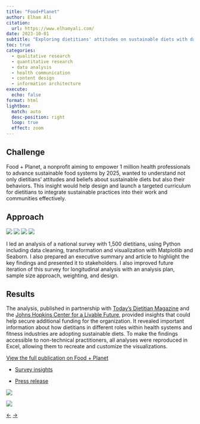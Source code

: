 ```yaml
---
title: "Food+Planet"
author: Elham Ali
citation:
  url: https://www.elhamyali.com/
date: 2023-10-01
subtitle: "Exploring dietitians' attitudes on sustainable diets with data analysis and visualization of a national survey of 1,500 dietitians." 
toc: true
categories: 
  - qualitative research
  - quantitative research
  - data analysis
  - health communication
  - content design
  - information architecture
execute: 
  echo: false
format: html
lightbox: 
  match: auto
  desc-position: right
  loop: true
  effect: zoom
---
```


## Challenge

Food + Planet, a nonprofit aiming to empower 1 million health professionals to advance sustainable food systems by 2025, wanted to understand not only dietitians' attitudes and beliefs about sustainable diets but also their behaviors. This insight would help design and launch a targeted curriculum for dietitians to integrate sustainable practices into their work and communities effectively.

## Approach

[![](https://img.shields.io/badge/Python-3776AB?logo=Python&logoColor=white)](#) [![](https://img.shields.io/badge/Jupyter-F37626?logo=Jupyter&logoColor=white)](#) [![](https://img.shields.io/badge/Matplotlib-11557C?logo=data:image/png;base64,iVBORw0KGgoAAAANSUhEUgAAABAAAAAQCAYAAAAf8/9hAAAA30lEQVQ4T6XTMUsDQRTG8Z/zBs5kIUIRpYLlYiIfQJZycX0AesG1WAmzRXSycRRBPdBTdyJWLCKUDoJaGQERERyZMb9gfi5dr3POnzph5zn/OLwK/IhmRzrJ+ZhiAWrAqw7sSKIY3kuuwBDdlY5REp7myXJmhp/GfwO5K3gR59bJd2MScA9TA8J5F83RfI/IZDMLu3GR8ArjEFepAwdsC79VmKLwCXbaMs0UXmAgII+kN72rUq0uZ3QLRWKJ1geuwfj1xVj9G4GvH/AoBZzzY7aZtHfHsAsvX4GpI1VbJDbDEAAAAASUVORK5CYII=&logoColor=white)](#) [![](https://img.shields.io/badge/Seaborn-46B6B6?logo=data:image/png;base64,iVBORw0KGgoAAAANSUhEUgAAABAAAAAQCAYAAAAf8/9hAAAAnUlEQVQ4T2NkQAOdpMd//9fo/3mFYGBg6wAyI4EQXAbCj4JWqBChOHB1VTR0DmwKZIQBV0+vAPuAVCCxoEF7AiANRLTnAyAE8g0IqOEHzJDA8Yy3IQjPRAUSwmEoHsJqCGDL9AboOczTCJCC5E0IIW8BoiMlUQ2SFrCGic1IisAqwYVoRlo0AK+F+AMbgTIDzDtAEB+jMwN5OAHML3oKjINCoDAAAAAElFTkSuQmCC&logoColor=white)](#)

I led an analysis of a national survey with 1,500 dietitians, using Python including data cleaning, transformation and visualization with Matplotlib and Seaborn. I also prepared an executive summary and article to highlight the key findings and presented it to stakeholders. I also improved future iteration of this survey for longitudinal analysis with an analysis plan, sample size approach, weighting, and design.

## Results

The analysis, published in partnership with [Today's Dietitian Magazine](https://www.todaysdietitian.com/) and the [Johns Hopkins Center for a Livable Future](https://clf.jhsph.edu/), provided insights that could help secure additional funding for the organization. It revealed important information about how dietitians in different roles within health systems and fitness industries are adopting sustainable diets. To make the findings accessible to non-technical practitioners, all analyses were reproduced in Excel, allowing them to recreate and customize the visualizations.

[View the full publication on Food + Planet](https://foodandplanet.org/experience/)

-   [Survey insights](https://drive.google.com/file/d/1LGNZr36cZDxHjtyJsp3INg_TDsYyKaCY/view)

-   [Press release](https://drive.google.com/file/d/1MnoRevrB_DOMXEwI_GWAm2fGHn1CZPM_/view)

::: {layout-ncol="2"}
![](1-foodplanet.png){group="gallery"}

![](2-foodplanet.png){group="gallery"}
:::

<!-- Navigation Arrows -->

::: article-navigation
<a href="/featured-work/bureau-veritas/index.qmd" class="nav-arrow left-arrow">←</a> <!-- Left arrow for previous --> <a href="/featured-work/columbia-university/index.qmd" class="nav-arrow right-arrow">→</a> <!-- Right arrow for next -->
:::
